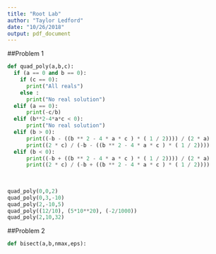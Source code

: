 ```yaml
---
title: "Root Lab"
author: "Taylor Ledford"
date: "10/26/2018"
output: pdf_document
---
```

##Problem 1
```python
def quad_poly(a,b,c):
  if (a == 0 and b == 0):
    if (c == 0):
      print("All reals")
    else :
      print("No real solution")
  elif (a == 0):
      print(-c/b)
  elif (b**2-4*a*c < 0):
      print("No real solution")
  elif (b > 0):
      print((-b - ((b ** 2 - 4 * a * c ) * ( 1 / 2)))) / (2 * a)
      print((2 * c) / (-b - ((b ** 2 - 4 * a * c ) * ( 1 / 2))))
  elif (b < 0):
      print((-b + ((b ** 2 - 4 * a * c ) * ( 1 / 2)))) / (2 * a)
      print((2 * c) / (-b + ((b ** 2 - 4 * a * c ) * ( 1 / 2))))
      
  
      
quad_poly(0,0,2)
quad_poly(0,3,-10)
quad_poly(2,-10,5)
quad_poly((12/10), (5*10**20), (-2/1000))
quad_poly(2,10,32)
```

##Problem 2
```python
def bisect(a,b,nmax,eps):
  
```